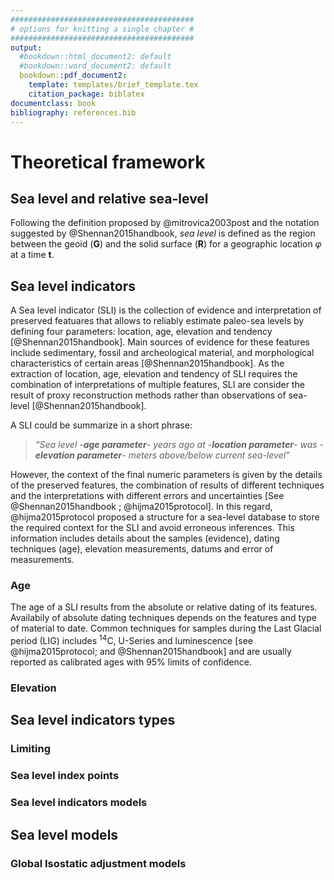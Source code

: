 ```yaml
---
#########################################
# options for knitting a single chapter #
#########################################
output:
  #bookdown::html_document2: default
  #bookdown::word_document2: default
  bookdown::pdf_document2:
    template: templates/brief_template.tex
    citation_package: biblatex
documentclass: book
bibliography: references.bib
---
```

# Theoretical framework {#framework}

## Sea level and relative sea-level

Following the definition proposed by @mitrovica2003post and the notation suggested by @Shennan2015handbook, *sea level* is defined as the region between the geoid (**G**) and the solid surface (**R**) for a geographic location $\varphi$ at a time **t**.

## Sea level indicators

A Sea level indicator (SLI) is the collection of evidence and interpretation of preserved featuares that allows to reliably estimate paleo-sea levels by defining four parameters: location, age, elevation and tendency [@Shennan2015handbook]. Main sources of evidence for these features include sedimentary, fossil and archeological material, and morphological characteristics of certain areas [@Shennan2015handbook]. As the extraction of location, age, elevation and tendency of SLI requires the combination of interpretations of multiple features, SLI are consider the result of proxy reconstruction methods rather than observations of sea-level [@Shennan2015handbook]. 

A SLI could be summarize in a short phrase:

> *"Sea level -__age parameter__- years ago at -__location parameter__- was -__elevation parameter__- meters above/below current sea-level"*

However, the context of the final numeric parameters is given by the details of the preserved features, the combination of results of different techniques and the interpretations with different errors and uncertainties [See @Shennan2015handbook ; @hijma2015protocol]. In this regard, @hijma2015protocol proposed a structure for a sea-level database to store the required context for the SLI and avoid erroneous inferences. This information includes details about the samples (evidence), dating techniques (age), elevation measurements, datums and error of measurements. 

### Age

The age of a SLI results from the absolute or relative dating of its features. Availabily of absolute dating techniques depends on the features and type of material to date. Common techniques for samples during the Last Glacial
period (LIG) includes ${}^{14}$C, U-Series and luminescence [see @hijma2015protocol; and @Shennan2015handbook] and are usually reported as calibrated ages with 95% limits of confidence. 


### Elevation



## Sea level indicators types
### Limiting
### Sea level index points
### Sea level indicators models
## Sea level models
### Global Isostatic adjustment models



